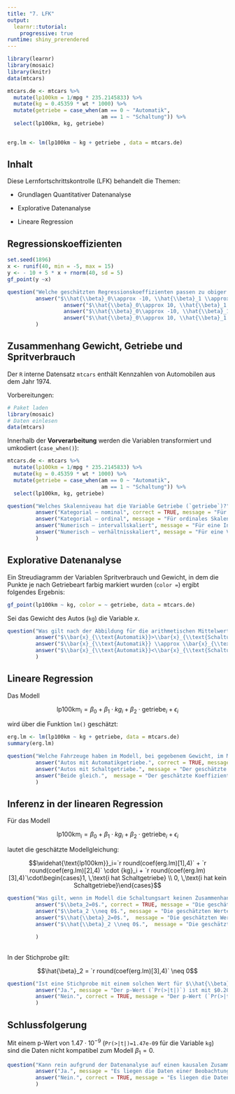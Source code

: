 ```yaml
---
title: "7. LFK"
output: 
  learnr::tutorial:
    progressive: true
runtime: shiny_prerendered
---
```



```r
library(learnr)
library(mosaic)
library(knitr)
data(mtcars)

mtcars.de <- mtcars %>%
  mutate(lp100km = 1/mpg * 235.2145833) %>%
  mutate(kg = 0.45359 * wt * 1000) %>%
  mutate(getriebe = case_when(am == 0 ~ "Automatik",
                              am == 1 ~ "Schaltung")) %>%
  select(lp100km, kg, getriebe)
  

erg.lm <- lm(lp100km ~ kg + getriebe , data = mtcars.de)
```

## Inhalt

Diese Lernfortschrittskontrolle (LFK) behandelt die Themen:

- Grundlagen Quantitativer Datenanalyse

- Explorative Datenanalyse

- Lineare Regression


## Regressionskoeffizienten

```r
set.seed(1896)
x <- runif(40, min = -5, max = 15)
y <- - 10 + 5 * x + rnorm(40, sd = 5)
gf_point(y ~x)
```

```r
question("Welche geschätzten Regressionskoeffizienten passen zu obiger Abbildung?",
         answer("$\\hat{\\beta}_0\\approx -10, \\hat{\\beta}_1 \\approx -5$", message = "An der Stelle $x=0$ liegt eine gedachte Gerade unter $y<0$, also ist der geschätzte Achsenabschnitt $\\hat{\\beta}_0<0$. Die Gerade steigt, also ist die geschätzte Steigung $\\hat{\\beta}_1>0$."),
                  answer("$\\hat{\\beta}_0\\approx 10, \\hat{\\beta}_1 \\approx -5$", message = "An der Stelle $x=0$ liegt eine gedachte Gerade unter $y<0$, also ist der geschätzte Achsenabschnitt $\\hat{\\beta}_0<0$. Die Gerade steigt, also ist die geschätzte Steigung $\\hat{\\beta}_1>0$."),
                  answer("$\\hat{\\beta}_0\\approx -10, \\hat{\\beta}_1 \\approx 5$", correct = TRUE, message = "An der Stelle $x=0$ liegt eine gedachte Gerade unter $y<0$, also ist der geschätzte Achsenabschnitt $\\hat{\\beta}_0<0$. Die Gerade steigt, also ist die geschätzte Steigung $\\hat{\\beta}_1>0$."),
                  answer("$\\hat{\\beta}_0\\approx 10, \\hat{\\beta}_1 \\approx 5$", message = "An der Stelle $x=0$ liegt eine gedachte Gerade unter $y<0$, also ist der geschätzte Achsenabschnitt $\\hat{\\beta}_0<0$. Die Gerade steigt, also ist die geschätzte Steigung $\\hat{\\beta}_1>0$.")
         )
```

## Zusammenhang Gewicht, Getriebe und Spritverbrauch

Der `R` interne Datensatz `mtcars` enthält Kennzahlen von Automobilen aus dem Jahr 1974.

Vorbereitungen:

```r
# Paket laden
library(mosaic)
# Daten einlesen
data(mtcars)
```

Innerhalb der **Vorverarbeitung** werden die Variablen transformiert und umkodiert (`case_when()`):

```r
mtcars.de <- mtcars %>%
  mutate(lp100km = 1/mpg * 235.2145833) %>%
  mutate(kg = 0.45359 * wt * 1000) %>%
  mutate(getriebe = case_when(am == 0 ~ "Automatik",
                              am == 1 ~ "Schaltung")) %>%
  select(lp100km, kg, getriebe)
```

```r
question("Welches Skalenniveau hat die Variable Getriebe (`getriebe`)?",
         answer("Kategorial – nominal", correct = TRUE, message = "Für nominales Skalenniveau können die Werte nur unterschieden werden."),
         answer("Kategorial – ordinal", message = "Für ordinales Skalenniveau könnten die Werte nur unterschieden und in eine Reihenfolge gebracht werden."),
         answer("Numerisch – intervallskaliert", message = "Für eine Intervallskalierung müssen die Werte in eine Reihenfolge gebracht werden können und die Abstände vergleichbar sein. Der Nullpunkt ist aber willkürlich."),
         answer("Numerisch – verhältnisskaliert", message = "Für eine Verhältnisskalierung müssen die Werte in eine Reihenfolge gebracht werden können und die Abstände vergleichbar sein. Auch ist ein absoluter Nullpunkt (inhaltlich) gegeben und die Quotienten sind (inhaltlich) interpretierbar.")
         )
```


## Explorative Datenanalyse

Ein Streudiagramm der Variablen Spritverbrauch und Gewicht, in dem die Punkte je nach Getriebeart farbig markiert wurden (`color = `) ergibt folgendes Ergebnis:


```r
gf_point(lp100km ~ kg, color = ~ getriebe, data = mtcars.de)
```

Sei das Gewicht des Autos (`kg`) die Variable $x$.


```r
question("Was gilt nach der Abbildung für die arithmetischen Mittelwerte des Gewichts?",
         answer("$\\bar{x}_{\\text{Automatik}}>\\bar{x}_{\\text{Schaltung}}$.", correct = TRUE, message = "Die Beobachtungen für die `getriebe == \"Schaltung\"` gilt, sind im unteren Bereich des Gewichts (`kg`) zu finden."),
         answer("$\\bar{x}_{\\text{Automatik}} \\approx \\bar{x}_{\\text{Schaltung}}$.", message = "Die Beobachtungen für die `getriebe == \"Schaltung\"` gilt, sind im unteren Bereich des Gewichts (`kg`) zu finden."),
         answer("$\\bar{x}_{\\text{Automatik}}<\\bar{x}_{\\text{Schaltung}}$.",  message = "Die Beobachtungen für die `getriebe == \"Schaltung\"` gilt, sind im unteren Bereich des Gewichts (`kg`) zu finden..")
         )
```

## Lineare Regression

Das Modell

$$\text{lp100km}_i=\beta_0 + \beta_1 \cdot {kg}_i+\beta_2\cdot \text{getriebe}_i + \epsilon_i$$

wird über die Funktion `lm()` geschätzt:

```r
erg.lm <- lm(lp100km ~ kg + getriebe, data = mtcars.de)
summary(erg.lm)
```

```r
question("Welche Fahrzeuge haben im Modell, bei gegebenem Gewicht, im Mittelwert einen geringeren Spritverbrauch?",
         answer("Autos mit Automatikgetriebe.", correct = TRUE, message = "Der geschätzte Koeffizient (`Estimate`) für die Variable `getriebe`, wenn `Schaltung == TRUE` ist, ist größer als Null. D.h., bei gegebenem Gewicht (`kg`) steigt der Spritverbrauch (`lp100km`) wenn ein Schaltgetriebe vorliegt."),
         answer("Autos mit Schaltgetriebe.", message = "Der geschätzte Koeffizient (`Estimate`) für die Variable `getriebe`, wenn `Schaltung == TRUE` ist, ist größer als Null. D.h., bei gegebenem Gewicht (`kg`) steigt der Spritverbrauch (`lp100km`) wenn ein Schaltgetriebe vorliegt."),
         answer("Beide gleich.",  message = "Der geschätzte Koeffizient (`Estimate`) für die Variable `getriebe`, wenn `Schaltung == TRUE` ist, ist größer als Null. D.h., bei gegebenem Gewicht (`kg`) steigt der Spritverbrauch (`lp100km`) wenn ein Schaltgetriebe vorliegt.")
         )
```

## Inferenz in der linearen Regression

Für das Modell

$$\text{lp100km}_i=\beta_0 + \beta_1 \cdot {kg}_i+\beta_2\cdot \text{getriebe}_i + \epsilon_i$$

lautet die geschätzte Modellgleichung:

$$\widehat{\text{lp100km}}_i=`r round(coef(erg.lm)[1],4)` + `r round(coef(erg.lm)[2],4)` \cdot {kg}_i + `r round(coef(erg.lm)[3],4)`\cdot\begin{cases}1, \,\text{i hat Schaltgetriebe} \\ 0, \,\text{i hat kein Schaltgetriebe}\end{cases}$$

```r
question("Was gilt, wenn im Modell die Schaltungsart keinen Zusammenhang mit dem Spritverbrauch hat?",
         answer("$\\beta_2=0$.", correct = TRUE, message = "Die geschätzten Werte ($\\hat{\\beta}$) sind Werte der Stichprobe. Wenn im Modell kein Zusammenhang vorliegt, gilt $\\beta_2=0$: egal welchen Wert `getriebe` annimmt, der Wert von `lp100km` ändert sich nicht."),
         answer("$\\beta_2 \\neq 0$.", message = "Die geschätzten Werte ($\\hat{\\beta}$) sind Werte der Stichprobe. Wenn im Modell kein Zusammenhang vorliegt, gilt $\\beta_2=0$: egal welchen Wert `getriebe` annimmt, der Wert von `lp100km` ändert sich nicht."),
         answer("$\\hat{\\beta}_2=0$.",  message = "Die geschätzten Werte ($\\hat{\\beta}$) sind Werte der Stichprobe. Wenn im Modell kein Zusammenhang vorliegt, gilt $\\beta_2=0$: egal welchen Wert `getriebe` annimmt, der Wert von `lp100km` ändert sich nicht."),
         answer("$\\hat{\\beta}_2 \\neq 0$.",  message = "Die geschätzten Werte ($\\hat{\\beta}$) sind Werte der Stichprobe. Wenn im Modell kein Zusammenhang vorliegt, gilt $\\beta_2=0$: egal welchen Wert `getriebe` annimmt, der Wert von `lp100km` ändert sich nicht.")
         
         )
```

##

In der Stichprobe gilt:

$$\hat{\beta}_2 =  `r round(coef(erg.lm)[3],4)` \neq 0$$



```r
question("Ist eine Stichprobe mit einem solchen Wert für $\\hat{\\beta}_2$ sehr unwahrscheinlich, wenn $\\beta_2=0$ gelten würde?",
         answer("Ja.", message = "Der p-Wert (`Pr(>|t|)`) ist mit $0.209$ nicht besonders klein. Die Wahrscheinlichkeit, $|\\hat{\\beta}_2| \\geq |1.136|$ in einer Stichprobe zu beobachten, obwohl $\\hat{\\beta}_2=0$ gilt, liegt bei $0.209$. Dies bedeutet nicht, dass es keinen Zusammenhang gibt, wir haben aber (noch?) keine ausreichenden Belege dafür, die Annahme $\\hat{\\beta}_2=0$ zu verwerfen."),
         answer("Nein.", correct = TRUE, message = "Der p-Wert (`Pr(>|t|)`) ist mit $0.209$ nicht besonders klein. Die Wahrscheinlichkeit, $|\\hat{\\beta}_2| \\geq |1.136|$ in einer Stichprobe zu beobachten, obwohl $\\hat{\\beta}_2=0$ gilt, liegt bei $0.209$. Dies bedeutet nicht, dass es keinen Zusammenhang gibt, wir haben aber (noch?) keine ausreichenden Belege dafür, die Annahme $\\hat{\\beta}_2=0$ zu verwerfen.")
         )
```

## Schlussfolgerung

Mit einem p-Wert von $1.47\cdot 10^{-9}$ (`Pr(>|t|)=1.47e-09` für die Variable `kg`) sind die Daten nicht kompatibel zum Modell $\beta_1=0$. 

```r
question("Kann rein aufgrund der Datenanalyse auf einen kausalen Zusammenhang $\\text{kg} \\rightarrow \\text{lp100km}$ geschlossen werden?",
         answer("Ja.", message = "Es liegen die Daten einer Beobachtungsstudie vor. Ohne zusätzliche inhaltliche Argumente kann nur im Rahmen eines randomisierten Experiments ein Kausalschluss erfolgen."),
         answer("Nein.", correct = TRUE, message = "Es liegen die Daten einer Beobachtungsstudie vor. Ohne zusätzliche inhaltliche Argumente kann nur im Rahmen eines randomisierten Experiments ein Kausalschluss erfolgen.")
         )
```